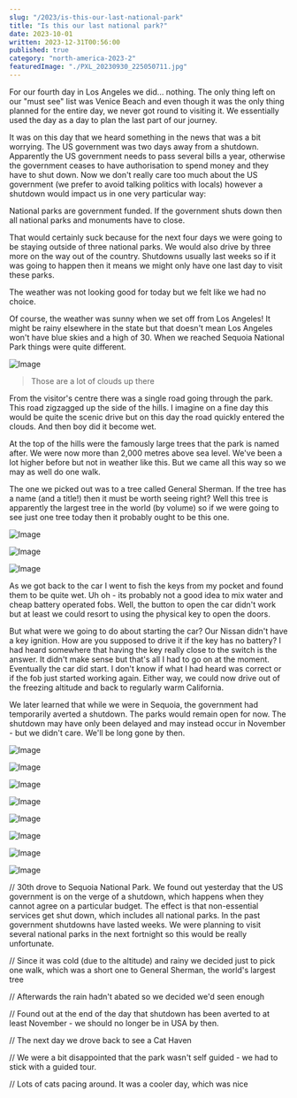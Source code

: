 ```yaml
---
slug: "/2023/is-this-our-last-national-park"
title: "Is this our last national park?"
date: 2023-10-01
written: 2023-12-31T00:56:00
published: true
category: "north-america-2023-2"
featuredImage: "./PXL_20230930_225050711.jpg"
---
```


For our fourth day in Los Angeles we did... nothing. The only thing left on our "must see" list was Venice Beach and even though it was the only thing planned for the entire day, we never got round to visiting it. We essentially used the day as a day to plan the last part of our journey.

It was on this day that we heard something in the news that was a bit worrying. The US government was two days away from a shutdown. Apparently the US government needs to pass several bills a year, otherwise the government ceases to have authorisation to spend money and they have to shut down. Now we don't really care too much about the US government (we prefer to avoid talking politics with locals) however a shutdown would impact us in one very particular way:

National parks are government funded. If the government shuts down then all national parks and monuments have to close.

That would certainly suck because for the next four days we were going to be staying outside of three national parks. We would also drive by three more on the way out of the country. Shutdowns usually last weeks so if it was going to happen then it means we might only have one last day to visit these parks.

The weather was not looking good for today but we felt like we had no choice.

Of course, the weather was sunny when we set off from Los Angeles! It might be rainy elsewhere in the state but that doesn't mean Los Angeles won't have blue skies and a high of 30. When we reached Sequoia National Park things were quite different.

![Image](PXL_20230930_210959018.jpg)

> Those are a lot of clouds up there

From the visitor's centre there was a single road going through the park. This road zigzagged up the side of the hills. I imagine on a fine day this would be quite the scenic drive but on this day the road quickly entered the clouds. And then boy did it become wet.

At the top of the hills were the famously large trees that the park is named after. We were now more than 2,000 metres above sea level. We've been a lot higher before but not in weather like this. But we came all this way so we may as well do one walk.

The one we picked out was to a tree called General Sherman. If the tree has a name (and a title!) then it must be worth seeing right? Well this tree is apparently the largest tree in the world (by volume) so if we were going to see just one tree today then it probably ought to be this one.

![Image](PXL_20230930_224259407.jpg)

![Image](PXL_20230930_225050711.jpg)

![Image](PXL_20230930_225231534.jpg)

As we got back to the car I went to fish the keys from my pocket and found them to be quite wet. Uh oh - its probably not a good idea to mix water and cheap battery operated fobs. Well, the button to open the car didn't work but at least we could resort to using the physical key to open the doors.

But what were we going to do about starting the car? Our Nissan didn't have a key ignition. How are you supposed to drive it if the key has no battery? I had heard somewhere that having the key really close to the switch is the answer. It didn't make sense but that's all I had to go on at the moment. Eventually the car did start. I don't know if what I had heard was correct or if the fob just started working again. Either way, we could now drive out of the freezing altitude and back to regularly warm California.

We later learned that while we were in Sequoia, the government had temporarily averted a shutdown. The parks would remain open for now. The shutdown may have only been delayed and may instead occur in November - but we didn't care. We'll be long gone by then.

![Image](PXL_20231001_193046599.jpg)

![Image](PXL_20231001_193524817.jpg)

![Image](PXL_20231001_193859871.jpg)

![Image](PXL_20231001_194434036.jpg)

![Image](PXL_20231001_200839512.jpg)

![Image](PXL_20231001_202014981.jpg)

![Image](PXL_20231001_202148581.jpg)

![Image](PXL_20231001_204100902.jpg)

// 30th drove to Sequoia National Park. We found out yesterday that the US government is on the verge of a shutdown, which happens when they cannot agree on a particular budget. The effect is that non-essential services get shut down, which includes all national parks. In the past government shutdowns have lasted weeks. We were planning to visit several national parks in the next fortnight so this would be really unfortunate.

// Since it was cold (due to the altitude) and rainy we decided just to pick one walk, which was a short one to General Sherman, the world's largest tree

// Afterwards the rain hadn't abated so we decided we'd seen enough

// Found out at the end of the day that shutdown has been averted to at least November - we should no longer be in USA by then.

// The next day we drove back to see a Cat Haven

// We were a bit disappointed that the park wasn't self guided - we had to stick with a guided tour.

// Lots of cats pacing around. It was a cooler day, which was nice
